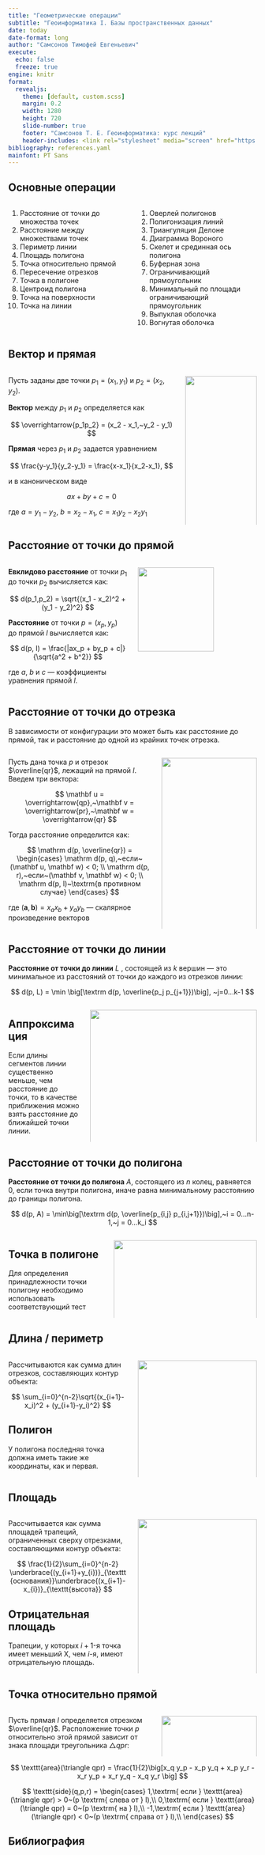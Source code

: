 ```yaml
---
title: "Геометрические операции"
subtitle: "Геоинформатика I. Базы пространственных данных"
date: today
date-format: long
author: "Самсонов Тимофей Евгеньевич"
execute:
  echo: false
  freeze: true
engine: knitr
format:
  revealjs: 
    theme: [default, custom.scss]
    margin: 0.2
    width: 1280
    height: 720
    slide-number: true
    footer: "Самсонов Т. Е. Геоинформатика: курс лекций"
    header-includes: <link rel="stylesheet" media="screen" href="https://fontlibrary.org//face/pt-sans" type="text/css"/>
bibliography: references.yaml
mainfont: PT Sans
---
```


## Основные операции

::: columns
::: {.column width="50%"}
1.  Расстояние от точки до множества точек
2.  Расстояние между множествами точек
3.  Периметр линии
4.  Площадь полигона
5.  Точка относительно прямой
6.  Пересечение отрезков
7.  Точка в полигоне
8.  Центроид полигона
9.  Точка на поверхности
10. Точка на линии
:::

::: {.column width="50%"}
1.  Оверлей полигонов
2.  Полигонизация линий
3.  Триангуляция Делоне
4.  Диаграмма Вороного
5.  Скелет и срединная ось полигона
6.  Буферная зона
7.  Ограничивающий прямоугольник
8.  Минимальный по площади ограничивающий прямоугольник
9.  Выпуклая оболочка
10. Вогнутая оболочка
:::
:::

## Вектор и прямая

::: columns
::: {.column width="70%"}
Пусть заданы две точки $p_1 = (x_1, y_1)$ и $p_2 = (x_2, y_2)$.

**Вектор** между $p_1$ и $p_2$ определяется как

$$
\overrightarrow{p_1p_2} = (x_2 - x_1,~y_2 - y_1)
$$

**Прямая** через $p_1$ и $p_2$ задается уравнением

$$
\frac{y-y_1}{y_2-y_1} = \frac{x-x_1}{x_2-x_1},
$$

и в каноническом виде

$$
ax + by + c = 0
$$

где $a = y_1-y_2$, $b = x_2 -x_1$, $c = x_1y_2 - x_2y_1$
:::

::: {.column width="30%"}
![](images/p1_p2.svg){width="100%"}
:::
:::

## Расстояние от точки до прямой

::: columns
::: {.column width="50%"}
**Евклидово расстояние** от точки $p_1$ до точки $p_2$ вычисляется как:

$$
d(p_1,p_2) = \sqrt{(x_1 - x_2)^2 + (y_1 - y_2)^2}
$$

**Расстояние** от точки $p = (x_p, y_p)$ до прямой $l$ вычисляется как:

$$
d(p, l) = \frac{|ax_p + by_p + c|}{\sqrt{a^2 + b^2}}
$$

где $a$, $b$ и $c$ --- коэффициенты уравнения прямой $l$.
:::

::: {.column width="50%"}
![](images/d_p_l.svg){width="80%"}
:::
:::

## Расстояние от точки до отрезка

В зависимости от конфигурации это может быть как расстояние до прямой, так и расстояние до одной из крайних точек отрезка.

::: columns
::: {.column width="60%"}
Пусть дана точка $p$ и отрезок $\overline{qr}$, лежащий на прямой $l$. Введем три вектора:

$$
\mathbf u = \overrightarrow{qp},~\mathbf v = \overrightarrow{pr},~\mathbf w = \overrightarrow{qr}
$$

Тогда расстояние определится как:

$$
\mathrm d(p, \overline{qr}) = \begin{cases}
\mathrm d(p, q),~если~(\mathbf u, \mathbf w) < 0; \\
\mathrm d(p, r),~если~(\mathbf v, \mathbf w) < 0; \\
\mathrm d(p, l)~\textrm{в противном случае}
\end{cases}
$$

где $(\mathbf a, \mathbf b) = x_a x_b + y_a y_b$ --- скалярное произведение векторов
:::

::: {.column width="40%"}
![](images/point_segment_dist.svg){width="100%"}
:::
:::

## Расстояние от точки до линии

**Расстояние от точки до линии** $L$ , состоящей из $k$ вершин --- это минимальное из расстояний от точки до каждого из отрезков линии:

$$
d(p, L) = \min \big[\textrm d(p, \overline{p_j p_{j+1}})\big], ~j=0...k-1
$$

::: columns
::: {.column width="30%"}
::: callout-note
## Аппроксимация

Если длины сегментов линии существенно меньше, чем расстояние до точки, то в качестве приближения можно взять расстояние до ближайшей точки линии.
:::
:::

::: {.column width="70%"}
![](images/d_p_polyline.svg){width="100%"}
:::
:::

## Расстояние от точки до полигона

**Расстояние от точки до полигона** $A$, состоящего из $n$ колец, равняется $0$, если точка внутри полигона, иначе равна минимальному расстоянию до границы полигона.

$$
d(p, A) = \min\big[\textrm d(p, \overline{p_{i,j} p_{i,j+1}})\big],~i = 0...n-1,~j = 0...k_i
$$

::: columns
::: {.column width="40%"}
::: callout-note
## Точка в полигоне

Для определения принадлежности точки полигону необходимо использовать соответствующий тест
:::
:::

::: {.column width="60%"}
![](images/d_p_polygon.svg){width="100%"}
:::
:::

## Длина / периметр

::: columns
::: {.column width="50%"}
Рассчитываются как сумма длин отрезков, составляющих контур объекта:

$$
\sum_{i=0}^{n-2}\sqrt{(x_{i+1}-x_i)^2 + (y_{i+1}-y_i)^2}
$$

::: callout-note
## Полигон

У полигона последняя точка должна иметь такие же координаты, как и первая.
:::
:::

::: {.column width="50%"}
![](images/perimeter.svg){width="100%"}
:::
:::

## Площадь

::: columns
::: {.column width="50%"}
Рассчитывается как сумма площадей трапеций, ограниченных сверху отрезками, составляющими контур объекта:

$$
\frac{1}{2}\sum_{i=0}^{n-2} \underbrace{(y_{i+1}+y_{i})}_{\texttt{основания}}\underbrace{(x_{i+1}-x_{i})}_{\texttt{высота}}
$$

::: callout-note
## Отрицательная площадь

Трапеции, у которых $i+1$-я точка имеет меньший X, чем $i$-я, имеют отрицательную площадь.
:::
:::

::: {.column width="50%"}
![](images/area.svg){width="100%"}
:::
:::

## Точка относительно прямой

::: columns
::: {.column width="60%"}
Пусть прямая $l$ определяется отрезком $\overline{qr}$. Расположение точки $p$ относительно этой прямой зависит от знака площади треугольника $\triangle qpr$:
:::

::: {.column width="40%"}
![](images/triangle_area.svg){width="100%"}
:::
:::

$$
\texttt{area}(\triangle qpr) = \frac{1}{2}\big[x_q y_p - x_p y_q + x_p y_r - x_r y_p + x_r y_q - x_q y_r \big]
$$

$$
\texttt{side}(q,p,r) = \begin{cases} 
1,\textrm{ если } \texttt{area}(\triangle qpr) > 0~(p \textrm{ слева от } l),\\
0,\textrm{ если } \texttt{area}(\triangle qpr) = 0~(p \textrm{ на } l),\\
-1,\textrm{ если } \texttt{area}(\triangle qpr) < 0~(p \textrm{ справа от } l),\\
\end{cases}
$$

## Библиография
